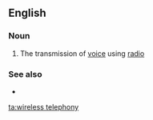 ==English==

===Noun===
{{en-noun|head=[[wireless]] [[telephony]]|-}}

# {{lb|en|dated}} The transmission of [[voice]] using [[radio]]

===See also===
* {{l|en|radio telegraphy}}

[[ta:wireless telephony]]